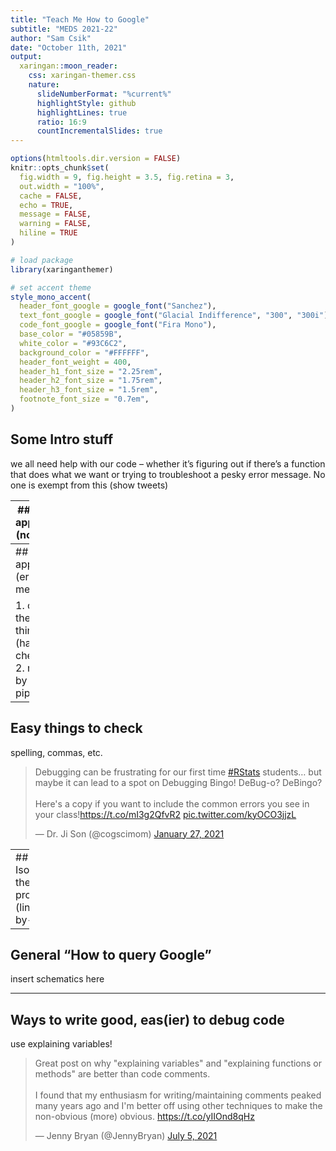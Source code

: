 ```yaml
---
title: "Teach Me How to Google"
subtitle: "MEDS 2021-22"
author: "Sam Csik"
date: "October 11th, 2021"
output:
  xaringan::moon_reader:
    css: xaringan-themer.css
    nature:
      slideNumberFormat: "%current%"
      highlightStyle: github
      highlightLines: true
      ratio: 16:9
      countIncrementalSlides: true
---
```


```r
options(htmltools.dir.version = FALSE)
knitr::opts_chunk$set(
  fig.width = 9, fig.height = 3.5, fig.retina = 3,
  out.width = "100%",
  cache = FALSE,
  echo = TRUE,
  message = FALSE, 
  warning = FALSE,
  hiline = TRUE
)
```

```r
# load package
library(xaringanthemer)

# set accent theme
style_mono_accent(
  header_font_google = google_font("Sanchez"), 
  text_font_google = google_font("Glacial Indifference", "300", "300i"),
  code_font_google = google_font("Fira Mono"),
  base_color = "#05859B",
  white_color = "#93C6C2",
  background_color = "#FFFFFF",
  header_font_weight = 400,
  header_h1_font_size = "2.25rem",
  header_h2_font_size = "1.75rem",
  header_h3_font_size = "1.5rem",
  footnote_font_size = "0.7em",
)
```

## Some Intro stuff

we all need help with our code -- whether it's figuring out if there's a function that does what we want or trying to troubleshoot a pesky error message. No one is exempt from this (show tweets)

---
## General approaches (non-error)

---
## General apporaches (error message)

1.  check the easy things (have a check list)
2.  run line by line (if pipes)

---
## Easy things to check

spelling, commas, etc.

<blockquote class="twitter-tweet"><p lang="en" dir="ltr">Debugging can be frustrating for our first time <a href="https://twitter.com/hashtag/RStats?src=hash&amp;ref_src=twsrc%5Etfw">#RStats</a> students... but maybe it can lead to a spot on Debugging Bingo! DeBug-o? DeBingo? <br><br>Here&#39;s a copy if you want to include the common errors you see in your class!<a href="https://t.co/mI3g2QfvR2">https://t.co/mI3g2QfvR2</a> <a href="https://t.co/kyOCO3jjzL">pic.twitter.com/kyOCO3jjzL</a></p>&mdash; Dr. Ji Son (@cogscimom) <a href="https://twitter.com/cogscimom/status/1354508785365078016?ref_src=twsrc%5Etfw">January 27, 2021</a></blockquote> <script async src="https://platform.twitter.com/widgets.js" charset="utf-8"></script>

---
## Isolate the problem (line-by-line)

---

## General "How to query Google"

insert schematics here

---

## Ways to write good, eas(ier) to debug code

use explaining variables!
<blockquote class="twitter-tweet"><p lang="en" dir="ltr">Great post on why &quot;explaining variables&quot; and &quot;explaining functions or methods&quot; are better than code comments.<br><br>I found that my enthusiasm for writing/maintaining comments peaked many years ago and I&#39;m better off using other techniques to make the non-obvious (more) obvious. <a href="https://t.co/yIIOnd8qHz">https://t.co/yIIOnd8qHz</a></p>&mdash; Jenny Bryan (@JennyBryan) <a href="https://twitter.com/JennyBryan/status/1412140590842597385?ref_src=twsrc%5Etfw">July 5, 2021</a></blockquote> <script async src="https://platform.twitter.com/widgets.js" charset="utf-8"></script>


